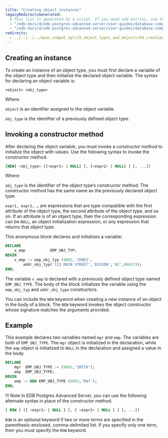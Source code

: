```yaml
---
title: "Creating object instances"
legacyRedirectsGenerated:
  # This list is generated by a script. If you need add entries, use the `legacyRedirects` key.
  - "/edb-docs/d/edb-postgres-advanced-server/user-guides/database-compatibility-for-oracle-developers-guide/9.6/Database_Compatibility_for_Oracle_Developers_Guide_v9.6.1.094.html"
  - "/edb-docs/d/edb-postgres-advanced-server/user-guides/database-compatibility-for-oracle-developers-guide/9.5/Database_Compatibility_for_Oracle_Developers_Guide.1.216.html"
redirects:
  - ../../../../epas_compat_spl/15_object_types_and_objects/04_creating_object_instances #generated for docs/epas/reorg-role-use-case-mode
---
```


<div id="creating_object_instances" class="registered_link"></div>

## Creating an instance 

To create an instance of an object type, you must first declare a variable of the object type and then initialize the declared object variable. The syntax for declaring an object variable is:

```text
<object> <obj_type>
```

Where:

`object` is an identifier assigned to the object variable.

`obj_type` is the identifier of a previously defined object type.

## Invoking a constructor method

After declaring the object variable, you must invoke a *constructor method* to initialize the object with values. Use the following syntax to invoke the constructor method:

```sql
[NEW] <obj_type> ({<expr1> | NULL} [, {<expr2> | NULL} ] [, ...])
```

Where: 

`obj_type` is the identifier of the object type’s constructor method. The constructor method has the same name as the previously declared object type.

`expr1, expr2, …` are expressions that are type-compatible with the first attribute of the object type, the second attribute of the object type, and so on. If an attribute is of an object type, then the corresponding expression can be `NULL`, an object initialization expression, or any expression that returns that object type.

This anonymous block declares and initializes a variable:

```sql
DECLARE
    v_emp           EMP_OBJ_TYP;
BEGIN
    v_emp := emp_obj_typ (9001,'JONES',
        addr_obj_typ('123 MAIN STREET','EDISON','NJ',08817));
END;
```

The variable `v_emp` is declared with a previously defined object type named `EMP_OBJ_TYPE`. The body of the block initializes the variable using the `emp_obj_typ` and `addr_obj_type` constructors.

You can include the `NEW` keyword when creating a new instance of an object in the body of a block. The `NEW` keyword invokes the object constructor whose signature matches the arguments provided.

## Example 

This example declares two variables named `mgr` and `emp`. The variables are both of `EMP_OBJ_TYPE`. The `mgr` object is initialized in the declaration, while the `emp` object is initialized to `NULL` in the declaration and assigned a value in the body.

```sql
DECLARE
    mgr  EMP_OBJ_TYPE := (9002,'SMITH');
    emp  EMP_OBJ_TYPE;
BEGIN
    emp := NEW EMP_OBJ_TYPE (9003,'RAY');
END;
```

!!! Note
    In EDB Postgres Advanced Server, you can use the following alternate syntax in place of the constructor method.

```sql
[ ROW ] ({ <expr1> | NULL } [, { <expr2> | NULL } ] [, ...])
```

`ROW` is an optional keyword if two or more terms are specified in the parenthesis-enclosed, comma-delimited list. If you specify only one term, then you must specify the `ROW` keyword.
